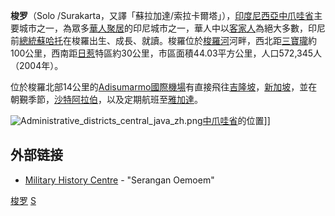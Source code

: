 '''梭罗'''（Solo /Surakarta，又譯「蘇拉加達/索拉卡爾塔」），[[印度尼西亞|印度尼西亞]][[中爪哇省|中爪哇省]]主要城市之一，為眾多[[華人|華人]][[聚居|聚居]]的印尼城市之一，華人中以[[客家人|客家人]]為絕大多數，印尼前[[總統|總統]][[蘇哈托|蘇哈托]]在梭羅出生、成長、就讀。梭羅位於[[梭羅河|梭羅河]]河畔，西北距[[三寶瓏|三寶瓏]]約100公里，西南距[[日惹|日惹]]特區約30公里，市區面積44.03平方公里，人口572,345人（2004年）。

位於梭羅北部14公里的[[Adisumarmo國際機場|Adisumarmo國際機場]]有直接飛往[[吉隆坡|吉隆坡]]，[[新加坡|新加坡]]，並在朝覲季節，[[沙特阿拉伯|沙特阿拉伯]]，以及定期航班至[[雅加達|雅加達]]。 

[[File:Administrative_districts_central_java_zh.png|thumb]][[中爪哇省|中爪哇省]]的位置]]

== 外部链接 ==
* [https://web.archive.org/web/20070216175657/http://www.sejarahtni.mil.id/index.php?cid=1948 Military History Centre] - "Serangan Oemoem"
{{indonesia-geo-stub}}
{{Authority control}}
[[Category:梭罗|]]
[[Category:印尼城市|S]]